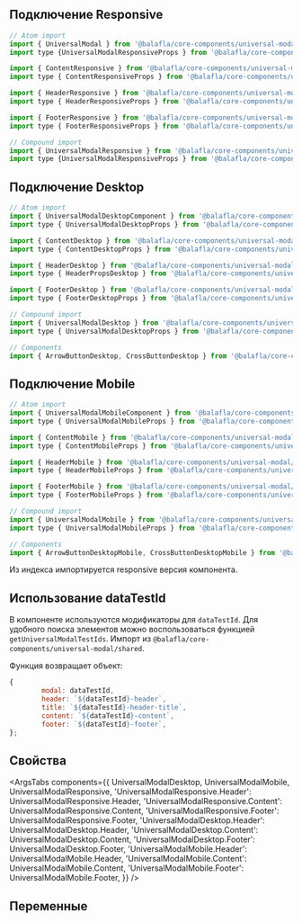 
## Подключение Responsive

```jsx
// Atom import
import { UniversalModal } from '@balafla/core-components/universal-modal';
import type {UniversalModalResponsiveProps } from '@balafla/core-components/universal-modal';

import { ContentResponsive } from '@balafla/core-components/universal-modal';
import type { ContentResponsiveProps } from '@balafla/core-components/universal-modal';

import { HeaderResponsive } from '@balafla/core-components/universal-modal';
import type { HeaderResponsiveProps } from '@balafla/core-components/universal-modal';

import { FooterResponsive } from '@balafla/core-components/universal-modal';
import type { FooterResponsiveProps } from '@balafla/core-components/universal-modal';

// Compound import
import { UniversalModalResponsive } from '@balafla/core-components/universal-modal';
import type {UniversalModalResponsiveProps } from '@balafla/core-components/universal-modal';
```

## Подключение Desktop

```jsx
// Atom import
import { UniversalModalDesktopComponent } from '@balafla/core-components/universal-modal/desktop';
import type { UniversalModalDesktopProps } from '@balafla/core-components/universal-modal/desktop';

import { ContentDesktop } from '@balafla/core-components/universal-modal/desktop';
import type { ContentDesktopProps } from '@balafla/core-components/universal-modal/desktop';

import { HeaderDesktop } from '@balafla/core-components/universal-modal/desktop';
import type { HeaderPropsDesktop } from '@balafla/core-components/universal-modal/desktop';

import { FooterDesktop } from '@balafla/core-components/universal-modal/desktop';
import type { FooterDesktopProps } from '@balafla/core-components/universal-modal/desktop';

// Compound import
import { UniversalModalDesktop } from '@balafla/core-components/universal-modal/desktop';
import type { UniversalModalDesktopProps } from '@balafla/core-components/universal-modal/desktop';

// Components
import { ArrowButtonDesktop, CrossButtonDesktop } from '@balafla/core-components/universal-modal/desktop';
```

## Подключение Mobile

```jsx
// Atom import
import { UniversalModalMobileComponent } from '@balafla/core-components/universal-modal/mobile';
import type { UniversalModalMobileProps } from '@balafla/core-components/universal-modal/mobile';

import { ContentMobile } from '@balafla/core-components/universal-modal/mobile';
import type { ContentMobileProps } from '@balafla/core-components/universal-modal/mobile';

import { HeaderMobile } from '@balafla/core-components/universal-modal/mobile';
import type { HeaderMobileProps } from '@balafla/core-components/universal-modal/mobile';

import { FooterMobile } from '@balafla/core-components/universal-modal/mobile';
import type { FooterMobileProps } from '@balafla/core-components/universal-modal/mobile';

// Compound import
import { UniversalModalMobile } from '@balafla/core-components/universal-modal/mobile';
import type { UniversalModalMobileProps } from '@balafla/core-components/universal-modal/mobile';

// Components
import { ArrowButtonDesktopMobile, CrossButtonDesktopMobile } from '@balafla/core-components/universal-modal/mobile';
```

Из индекса импортируется responsive версия компонента.

## Использование dataTestId

В компоненте используются модификаторы для `dataTestId`.
Для удобного поиска элементов можно воспользоваться функцией `getUniversalModalTestIds`.
Импорт из `@balafla/core-components/universal-modal/shared`.

Функция возвращает объект:

```jsx
{
        modal: dataTestId,
        header: `${dataTestId}-header`,
        title: `${dataTestId}-header-title`,
        content: `${dataTestId}-content`,
        footer: `${dataTestId}-footer`,
};
```

## Свойства

<ArgsTabs
    components={{
        UniversalModalDesktop,
        UniversalModalMobile,
        UniversalModalResponsive,
        'UniversalModalResponsive.Header': UniversalModalResponsive.Header,
        'UniversalModalResponsive.Content': UniversalModalResponsive.Content,
        'UniversalModalResponsive.Footer': UniversalModalResponsive.Footer,
        'UniversalModalDesktop.Header': UniversalModalDesktop.Header,
        'UniversalModalDesktop.Content': UniversalModalDesktop.Content,
        'UniversalModalDesktop.Footer': UniversalModalDesktop.Footer,
        'UniversalModalMobile.Header': UniversalModalMobile.Header,
        'UniversalModalMobile.Content': UniversalModalMobile.Content,
        'UniversalModalMobile.Footer': UniversalModalMobile.Footer,
    }}
/>

## Переменные

<CssVars css={vars} />
